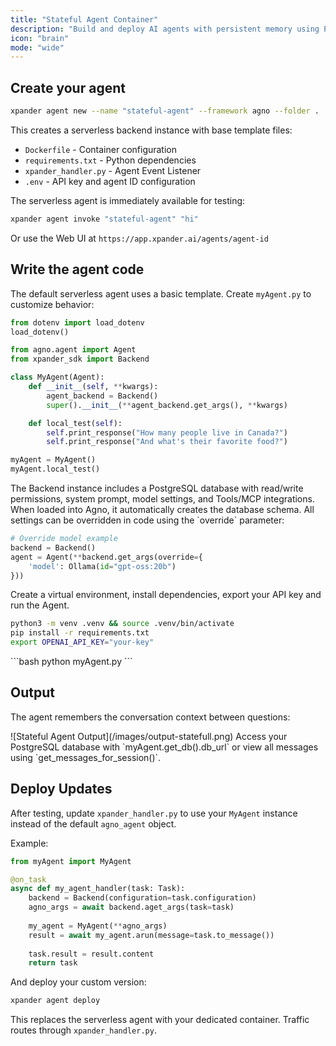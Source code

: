 ```yaml
---
title: "Stateful Agent Container"
description: "Build and deploy AI agents with persistent memory using PostgreSQL database for conversation context retention"
icon: "brain"
mode: "wide"
---
```


## Create your agent

```bash new-agent.sh
xpander agent new --name "stateful-agent" --framework agno --folder .
```

This creates a serverless backend instance with base template files:

- `Dockerfile` - Container configuration
- `requirements.txt` - Python dependencies  
- `xpander_handler.py` - Agent Event Listener
- `.env` - API key and agent ID configuration

The serverless agent is immediately available for testing:

```bash invoke-agent.sh
xpander agent invoke "stateful-agent" "hi"
```

Or use the Web UI at `https://app.xpander.ai/agents/agent-id`

## Write the agent code

The default serverless agent uses a basic template. Create `myAgent.py` to customize behavior:

```python myAgent.py
from dotenv import load_dotenv
load_dotenv()

from agno.agent import Agent
from xpander_sdk import Backend

class MyAgent(Agent):
    def __init__(self, **kwargs):
        agent_backend = Backend()
        super().__init__(**agent_backend.get_args(), **kwargs)

    def local_test(self):
        self.print_response("How many people live in Canada?")
        self.print_response("And what's their favorite food?")

myAgent = MyAgent()
myAgent.local_test()
```

<Note>
The Backend instance includes a PostgreSQL database with read/write permissions, system prompt, model settings, and Tools/MCP integrations. When loaded into Agno, it automatically creates the database schema. All settings can be overridden in code using the `override` parameter:

```python
# Override model example
backend = Backend()
agent = Agent(**backend.get_args(override={
    'model': Ollama(id="gpt-oss:20b")
}))
```
</Note>

Create a virtual environment, install dependencies, export your API key and run the Agent.
<Steps>
<Step title="Setup environment">
```bash
python3 -m venv .venv && source .venv/bin/activate
pip install -r requirements.txt
export OPENAI_API_KEY="your-key"
```
</Step>

<Step title="Run locally">
```bash
python myAgent.py
```
</Step>
</Steps>

## Output

The agent remembers the conversation context between questions:

<Frame>
![Stateful Agent Output](/images/output-statefull.png)
</Frame>

<Tip>
Access your PostgreSQL database with `myAgent.get_db().db_url` or view all messages using `get_messages_for_session()`.
</Tip>

## Deploy Updates

After testing, update `xpander_handler.py` to use your `MyAgent` instance instead of the default `agno_agent` object.

Example:

```python xpander_handler.py
from myAgent import MyAgent

@on_task
async def my_agent_handler(task: Task):
    backend = Backend(configuration=task.configuration)
    agno_args = await backend.aget_args(task=task)
    
    my_agent = MyAgent(**agno_args)
    result = await my_agent.arun(message=task.to_message())
    
    task.result = result.content
    return task
```

And deploy your custom version:

```bash
xpander agent deploy
```

This replaces the serverless agent with your dedicated container. Traffic routes through `xpander_handler.py`.
